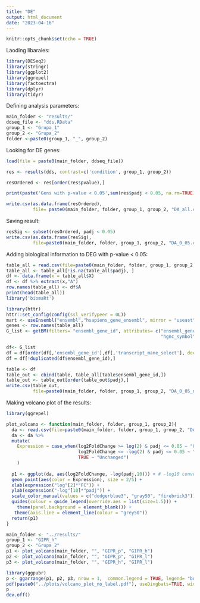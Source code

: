 ```yaml
---
title: "DE"
output: html_document
date: "2023-04-16"
---
```


```r
knitr::opts_chunk$set(echo = TRUE)
```

Laoding libaraies:

```r
library(DESeq2)
library(stringr)
library(ggplot2)
library(ggrepel)
library(factoextra)
library(dplyr)
library(tidyr)
```

Defining analysis parameters:

```r
main_folder <- "results/"
ddseq_file <- "dds.RData"
group_1 <- "Grupa_1"
group_2 <- "Grupa_2"
folder <-paste0(group_1, "_", group_2)
```

Looking for DE genes:

```r


load(file = paste0(main_folder, ddseq_file))

res <- results(dds, contrast=c('condition', group_1, group_2))

resOrdered <- res[order(res$pvalue),]

print(paste('Gens with p-value < 0.05',sum(res$padj < 0.05, na.rm=TRUE)))

write.csv(as.data.frame(resOrdered), 
          file= paste0(main_folder, folder, group_1, group_2, "DA_all.csv"))
```

Saving result:

```r
resSig <- subset(resOrdered, padj < 0.05)
write.csv(as.data.frame(resSig), 
          file=paste0(main_folder, folder, group_1, group_2, "DA_0_05.csv"))


```

Adding biological information to DEG with p-value < 0.05:

```r
table_all = read.csv(file=paste0(main_folder, folder, group_1, group_2, "DA_0_05.csv"))
table_all <- table_all[!is.na(table_all$padj), ]
df <- data.frame(x = table_all$X)
df <- df %>% extract(x,"A")
row.names(table_all) <- df$A
print(head(table_all))
library('biomaRt')

library(httr)
httr::set_config(config(ssl_verifypeer = 0L))
mart <- useEnsembl("ensembl","hsapiens_gene_ensembl", mirror = "useast")
genes <- row.names(table_all)
G_list <- getBM(filters= "ensembl_gene_id", attributes= c("ensembl_gene_id",
                                                          "hgnc_symbol", "description", 'transcript_mane_select'),values=genes,mart= mart)

df<- G_list
df = df[order(df[,'ensembl_gene_id'],df[,'transcript_mane_select'], decreasing = TRUE),]
df = df[!duplicated(df$ensembl_gene_id),]

table <- df
table_out <- cbind(table, table_all[table$ensembl_gene_id,])
table_out <- table_out[order(table_out$padj),]
write.csv(table_out, 
          file=paste0(main_folder, folder, group_1, group_2, "DA_0_05_names_ref_seq.csv"))
```

Making volcano plot of the results:

```r
library(ggrepel)

plot_volcano <- function(main_folder, folder, group_1, group_2){
  da <- read.csv(file=paste0(main_folder, folder, group_1, group_2, "DA_all.csv"))
  da <- da %>% 
  mutate(
    Expression = case_when(log2FoldChange >= log(2) & padj <= 0.05 ~ "Up-regulated",
                           log2FoldChange <= -log(2) & padj <= 0.05 ~ "Down-regulated",
                           TRUE ~ "Unchanged")
    )
  
  p1 <- ggplot(da, aes(log2FoldChange, -log(padj,10))) + # -log10 conversion  
  geom_point(aes(color = Expression), size = 2/5) +
  xlab(expression("log"[2]*"FC")) + 
  ylab(expression("-log"[10]*"padj")) +
  scale_color_manual(values = c("dodgerblue3", "gray50", "firebrick3")) +
  guides(colour = guide_legend(override.aes = list(size=1.5))) +
    theme(panel.background = element_blank()) +
   theme(axis.line = element_line(colour = "grey50")) 
  return(p1)
}
```

```r
main_folder <- "../results/"
group_1 <- "GIPR_h"
group_2 <- "Grupa_2"
p1 <- plot_volcano(main_folder, "", "GIPR_p", "GIPR_h") 
p2 <- plot_volcano(main_folder, "", "GIPR_p", "GIPR_l") 
p3 <- plot_volcano(main_folder, "", "GIPR_h", "GIPR_l")
```

```r
library(ggpubr)
p <- ggarrange(p1, p2, p3, nrow = 1,  common.legend = TRUE, legend= "bottom", labels = c("A","B", "C"))
pdf(paste0("../plots/volcano_plot_no_label.pdf"), useDingbats=TRUE, width = 7, height = 3.5)
p
dev.off()
```

